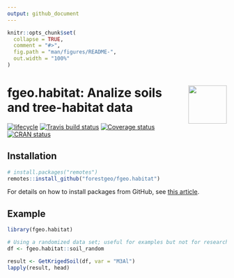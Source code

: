 ```yaml
---
output: github_document
---
```


<!-- README.md is generated from README.Rmd. Please edit that file -->

```r
knitr::opts_chunk$set(
  collapse = TRUE,
  comment = "#>",
  fig.path = "man/figures/README-",
  out.width = "100%"
)
```

# <img src="https://i.imgur.com/m8FNhQR.png" align="right" height=88 /> fgeo.habitat: Analize soils and tree-habitat data

[![lifecycle](https://img.shields.io/badge/lifecycle-experimental-orange.svg)](https://www.tidyverse.org/lifecycle/#experimental)
[![Travis build status](https://travis-ci.org/forestgeo/fgeo.habitat.svg?branch=master)](https://travis-ci.org/forestgeo/fgeo.habitat)
[![Coverage status](https://coveralls.io/repos/github/forestgeo/fgeo.habitat/badge.svg)](https://coveralls.io/r/forestgeo/fgeo.habitat?branch=master)
[![CRAN status](http://www.r-pkg.org/badges/version/fgeo.habitat)](https://cran.r-project.org/package=fgeo.habitat)

## Installation

```R
# install.packages("remotes")
remotes::install_github("forestgeo/fgeo.habitat")
```

For details on how to install packages from GitHub, see [this article](https://goo.gl/dQKEeg).


## Example

```r
library(fgeo.habitat)

# Using a randomized data set; useful for examples but not for research.
df <- fgeo.habitat::soil_random

result <- GetKrigedSoil(df, var = "M3Al")
lapply(result, head)
```

